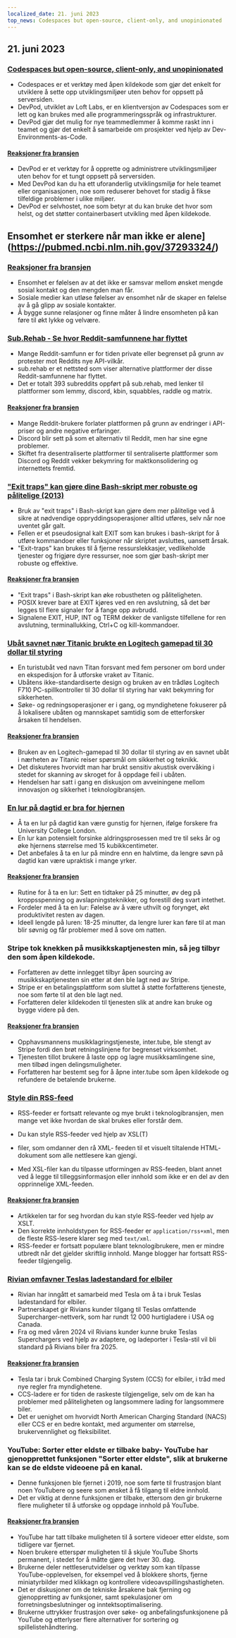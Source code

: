 ```yaml
---
localized_date: 21. juni 2023
top_news: Codespaces but open-source, client-only, and unopinionated
---
```




<CallToAction />

<Steps>

## 21. juni 2023

### [Codespaces but open-source, client-only, and unopinionated](https://devpod.sh/)

- Codespaces er et verktøy med åpen kildekode som gjør det enkelt for utviklere å sette opp utviklingsmiljøer uten behov for oppsett på serversiden.
- DevPod, utviklet av Loft Labs, er en klientversjon av Codespaces som er lett og kan brukes med alle programmeringsspråk og infrastrukturer.
- DevPod gjør det mulig for nye teammedlemmer å komme raskt inn i teamet og gjør det enkelt å samarbeide om prosjekter ved hjelp av Dev-Environments-as-Code.

#### [Reaksjoner fra bransjen](http://news.ycombinator.com/item?id=36407477)

- DevPod er et verktøy for å opprette og administrere utviklingsmiljøer uten behov for et tungt oppsett på serversiden.
- Med DevPod kan du ha ett uforanderlig utviklingsmiljø for hele teamet eller organisasjonen, noe som reduserer behovet for stadig å fikse tilfeldige problemer i ulike miljøer.
- DevPod er selvhostet, noe som betyr at du kan bruke det hvor som helst, og det støtter containerbasert utvikling med åpen kildekode.

## Ensomhet er sterkere når man ikke er alene](https://pubmed.ncbi.nlm.nih.gov/37293324/)

### [Reaksjoner fra bransjen](http://news.ycombinator.com/item?id=36403280)

- Ensomhet er følelsen av at det ikke er samsvar mellom ønsket mengde sosial kontakt og den mengden man får.
- Sosiale medier kan utløse følelser av ensomhet når de skaper en følelse av å gå glipp av sosiale kontakter.
- Å bygge sunne relasjoner og finne måter å lindre ensomheten på kan føre til økt lykke og velvære.

### [Sub.Rehab - Se hvor Reddit-samfunnene har flyttet](https://sub.rehab/)

- Mange Reddit-samfunn er for tiden private eller begrenset på grunn av protester mot Reddits nye API-vilkår.
- sub.rehab er et nettsted som viser alternative plattformer der disse Reddit-samfunnene har flyttet.
- Det er totalt 393 subreddits oppført på sub.rehab, med lenker til plattformer som lemmy, discord, kbin, squabbles, raddle og matrix.

#### [Reaksjoner fra bransjen](http://news.ycombinator.com/item?id=36401999)

- Mange Reddit-brukere forlater plattformen på grunn av endringer i API-priser og andre negative erfaringer.
- Discord blir sett på som et alternativ til Reddit, men har sine egne problemer.
- Skiftet fra desentraliserte plattformer til sentraliserte plattformer som Discord og Reddit vekker bekymring for maktkonsolidering og internettets fremtid.

### ["Exit traps" kan gjøre dine Bash-skript mer robuste og pålitelige (2013)](http://redsymbol.net/articles/bash-exit-traps/)

- Bruk av "exit traps" i Bash-skript kan gjøre dem mer pålitelige ved å sikre at nødvendige oppryddingsoperasjoner alltid utføres, selv når noe uventet går galt.
- Fellen er et pseudosignal kalt EXIT som kan brukes i bash-skript for å utføre kommandoer eller funksjoner når skriptet avsluttes, uansett årsak.
- "Exit-traps" kan brukes til å fjerne ressurslekkasjer, vedlikeholde tjenester og frigjøre dyre ressurser, noe som gjør bash-skript mer robuste og effektive.

#### [Reaksjoner fra bransjen](http://news.ycombinator.com/item?id=36400465)

- "Exit traps" i Bash-skript kan øke robustheten og påliteligheten.
- POSIX krever bare at EXIT kjøres ved en ren avslutning, så det bør legges til flere signaler for å fange opp avbrudd.
- Signalene EXIT, HUP, INT og TERM dekker de vanligste tilfellene for ren avslutning, terminallukking, Ctrl+C og kill-kommandoer.

### [Ubåt savnet nær Titanic brukte en Logitech gamepad til 30 dollar til styring](https://arstechnica.com/gaming/2023/06/submarine-missing-near-titanic-used-a-30-logitech-gamepad-for-steering/)

- En turistubåt ved navn Titan forsvant med fem personer om bord under en ekspedisjon for å utforske vraket av Titanic.
- Ubåtens ikke-standardiserte design og bruken av en trådløs Logitech F710 PC-spillkontroller til 30 dollar til styring har vakt bekymring for sikkerheten.
- Søke- og redningsoperasjoner er i gang, og myndighetene fokuserer på å lokalisere ubåten og mannskapet samtidig som de etterforsker årsaken til hendelsen.

#### [Reaksjoner fra bransjen](http://news.ycombinator.com/item?id=36407781)

- Bruken av en Logitech-gamepad til 30 dollar til styring av en savnet ubåt i nærheten av Titanic reiser spørsmål om sikkerhet og teknikk.
- Det diskuteres hvorvidt man har brukt sensitiv akustisk overvåking i stedet for skanning av skroget for å oppdage feil i ubåten.
- Hendelsen har satt i gang en diskusjon om avveiningene mellom innovasjon og sikkerhet i teknologibransjen.

### [En lur på dagtid er bra for hjernen](https://www.bbc.com/news/health-65950168)

- Å ta en lur på dagtid kan være gunstig for hjernen, ifølge forskere fra University College London.
- En lur kan potensielt forsinke aldringsprosessen med tre til seks år og øke hjernens størrelse med 15 kubikkcentimeter.
- Det anbefales å ta en lur på mindre enn en halvtime, da lengre søvn på dagtid kan være upraktisk i mange yrker.

#### [Reaksjoner fra bransjen](http://news.ycombinator.com/item?id=36399503)

- Rutine for å ta en lur: Sett en tidtaker på 25 minutter, øv deg på kroppsspenning og avslapningsteknikker, og forestill deg svart intethet.
- Fordeler med å ta en lur: Følelse av å være uthvilt og forynget, økt produktivitet resten av dagen.
- Ideell lengde på luren: 18-25 minutter, da lengre lurer kan føre til at man blir søvnig og får problemer med å sove om natten.

### Stripe tok knekken på musikkskaptjenesten min, så jeg tilbyr den som åpen kildekode.

- Forfatteren av dette innlegget tilbyr åpen sourcing av musikkskaptjenesten sin etter at den ble lagt ned av Stripe.
- Stripe er en betalingsplattform som sluttet å støtte forfatterens tjeneste, noe som førte til at den ble lagt ned.
- Forfatteren deler kildekoden til tjenesten slik at andre kan bruke og bygge videre på den.

#### [Reaksjoner fra bransjen](http://news.ycombinator.com/item?id=36403607)

- Opphavsmannens musikklagringstjeneste, inter.tube, ble stengt av Stripe fordi den brøt retningslinjene for begrenset virksomhet.
- Tjenesten tillot brukere å laste opp og lagre musikksamlingene sine, men tilbød ingen delingsmuligheter.
- Forfatteren har bestemt seg for å åpne inter.tube som åpen kildekode og refundere de betalende brukerne.

### [Style din RSS-feed](https://darekkay.com/blog/rss-styling/)

- RSS-feeder er fortsatt relevante og mye brukt i teknologibransjen, men mange vet ikke hvordan de skal brukes eller forstår dem.
- Du kan style RSS-feeder ved hjelp av XSL(T)

- filer, som omdanner den rå XML- feeden til et visuelt tiltalende HTML- dokument som alle nettlesere kan gjengi.

- Med XSL-filer kan du tilpasse utformingen av RSS-feeden, blant annet ved å legge til tilleggsinformasjon eller innhold som ikke er en del av den opprinnelige XML-feeden.

#### [Reaksjoner fra bransjen](http://news.ycombinator.com/item?id=36401854)

- Artikkelen tar for seg hvordan du kan style RSS-feeder ved hjelp av XSLT.
- Den korrekte innholdstypen for RSS-feeder er `application/rss+xml`, men de fleste RSS-lesere klarer seg med `text/xml`.
- RSS-feeder er fortsatt populære blant teknologibrukere, men er mindre utbredt når det gjelder skriftlig innhold. Mange blogger har fortsatt RSS-feeder tilgjengelig.

### [Rivian omfavner Teslas ladestandard for elbiler](https://ev-edition.com/2023/06/rivian-joins-forces-with-tesla-embracing-their-charging-standard-for-electric-vehicles/)

- Rivian har inngått et samarbeid med Tesla om å ta i bruk Teslas ladestandard for elbiler.
- Partnerskapet gir Rivians kunder tilgang til Teslas omfattende Supercharger-nettverk, som har rundt 12 000 hurtigladere i USA og Canada.
- Fra og med våren 2024 vil Rivians kunder kunne bruke Teslas Superchargers ved hjelp av adaptere, og ladeporter i Tesla-stil vil bli standard på Rivians biler fra 2025.

#### [Reaksjoner fra bransjen](http://news.ycombinator.com/item?id=36403494)

- Tesla tar i bruk Combined Charging System (CCS) for elbiler, i tråd med nye regler fra myndighetene.
- CCS-ladere er for tiden de raskeste tilgjengelige, selv om de kan ha problemer med påliteligheten og langsommere lading for langsommere biler.
- Det er uenighet om hvorvidt North American Charging Standard (NACS) eller CCS er en bedre kontakt, med argumenter om størrelse, brukervennlighet og fleksibilitet.

### YouTube: Sorter etter eldste er tilbake baby- YouTube har gjenopprettet funksjonen "Sorter etter eldste", slik at brukerne kan se de eldste videoene på en kanal.

- Denne funksjonen ble fjernet i 2019, noe som førte til frustrasjon blant noen YouTubere og seere som ønsket å få tilgang til eldre innhold.
- Det er viktig at denne funksjonen er tilbake, ettersom den gir brukerne flere muligheter til å utforske og oppdage innhold på YouTube.

#### [Reaksjoner fra bransjen](http://news.ycombinator.com/item?id=36410777)

- YouTube har tatt tilbake muligheten til å sortere videoer etter eldste, som tidligere var fjernet.
- Noen brukere etterspør muligheten til å skjule YouTube Shorts permanent, i stedet for å måtte gjøre det hver 30. dag.
- Brukerne deler nettleserutvidelser og verktøy som kan tilpasse YouTube-opplevelsen, for eksempel ved å blokkere shorts, fjerne miniatyrbilder med klikkagn og kontrollere videoavspillingshastigheten.
- Det er diskusjoner om de tekniske årsakene bak fjerning og gjenoppretting av funksjoner, samt spekulasjoner om forretningsbeslutninger og inntektsoptimalisering.
- Brukerne uttrykker frustrasjon over søke- og anbefalingsfunksjonene på YouTube og etterlyser flere alternativer for sortering og spillelistehåndtering.

</Steps>
